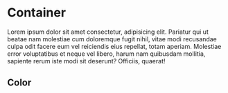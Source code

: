 
<Meta title="scss/Dark/Components/Container" />

# Container

Lorem ipsum dolor sit amet consectetur, adipisicing elit. Pariatur qui ut
beatae nam molestiae cum doloremque fugit nihil, vitae modi recusandae culpa
odit facere eum vel reiciendis eius repellat, totam aperiam. Molestiae error
voluptatibus et neque vel libero, harum nam quibusdam mollitia, sapiente rerum
iste modi sit deserunt? Officiis, quaerat!

## Color

<DesignTokenDocBlock categoryName="dist/web/scss/Dark/components/container/color.scss" maxHeight={10000} />
